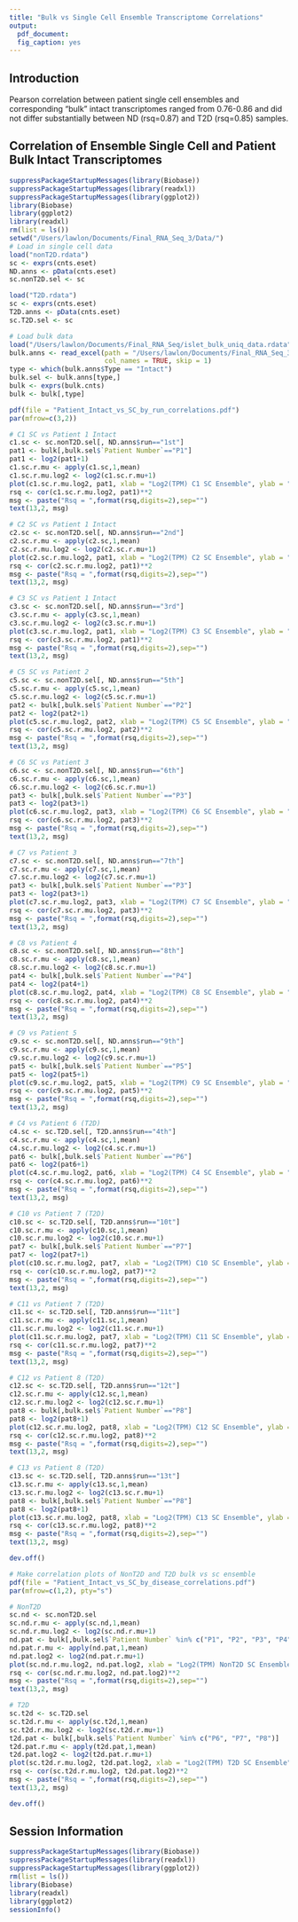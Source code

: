 ```yaml
---
title: "Bulk vs Single Cell Ensemble Transcriptome Correlations"
output: 
  pdf_document:
  fig_caption: yes
---
```

  
## Introduction

Pearson correlation between patient single cell ensembles and corresponding “bulk” intact transcriptomes ranged from 0.76-0.86 and did not differ substantially between ND (rsq=0.87) and T2D (rsq=0.85) samples.

## Correlation of Ensemble Single Cell and Patient Bulk Intact Transcriptomes

```r
suppressPackageStartupMessages(library(Biobase))
suppressPackageStartupMessages(library(readxl))
suppressPackageStartupMessages(library(ggplot2))
library(Biobase)
library(ggplot2)
library(readxl)
rm(list = ls())
setwd("/Users/lawlon/Documents/Final_RNA_Seq_3/Data/")
# Load in single cell data
load("nonT2D.rdata")
sc <- exprs(cnts.eset)
ND.anns <- pData(cnts.eset)
sc.nonT2D.sel <- sc

load("T2D.rdata")
sc <- exprs(cnts.eset)
T2D.anns <- pData(cnts.eset)
sc.T2D.sel <- sc

# Load bulk data
load("/Users/lawlon/Documents/Final_RNA_Seq/islet_bulk_uniq_data.rdata")
bulk.anns <- read_excel(path = "/Users/lawlon/Documents/Final_RNA_Seq_3/Data/Supplemental_Table_S1_Patient_Islet_Metadata.xlsx",
                        col_names = TRUE, skip = 1)
type <- which(bulk.anns$Type == "Intact")
bulk.sel <- bulk.anns[type,]
bulk <- exprs(bulk.cnts)
bulk <- bulk[,type]

pdf(file = "Patient_Intact_vs_SC_by_run_correlations.pdf")
par(mfrow=c(3,2))

# C1 SC vs Patient 1 Intact 
c1.sc <- sc.nonT2D.sel[, ND.anns$run=="1st"]
pat1 <- bulk[,bulk.sel$`Patient Number`=="P1"]
pat1 <- log2(pat1+1)
c1.sc.r.mu <- apply(c1.sc,1,mean)
c1.sc.r.mu.log2 <- log2(c1.sc.r.mu+1)
plot(c1.sc.r.mu.log2, pat1, xlab = "Log2(TPM) C1 SC Ensemble", ylab = "Log2(TPM) P1 Intact")
rsq <- cor(c1.sc.r.mu.log2, pat1)**2
msg <- paste("Rsq = ",format(rsq,digits=2),sep="")
text(13,2, msg)

# C2 SC vs Patient 1 Intact
c2.sc <- sc.nonT2D.sel[, ND.anns$run=="2nd"]
c2.sc.r.mu <- apply(c2.sc,1,mean)
c2.sc.r.mu.log2 <- log2(c2.sc.r.mu+1)
plot(c2.sc.r.mu.log2, pat1, xlab = "Log2(TPM) C2 SC Ensemble", ylab = "Log2(TPM) P1 Intact")
rsq <- cor(c2.sc.r.mu.log2, pat1)**2
msg <- paste("Rsq = ",format(rsq,digits=2),sep="")
text(13,2, msg)

# C3 SC vs Patient 1 Intact
c3.sc <- sc.nonT2D.sel[, ND.anns$run=="3rd"]
c3.sc.r.mu <- apply(c3.sc,1,mean)
c3.sc.r.mu.log2 <- log2(c3.sc.r.mu+1)
plot(c3.sc.r.mu.log2, pat1, xlab = "Log2(TPM) C3 SC Ensemble", ylab = "Log2(TPM) P1 Intact")
rsq <- cor(c3.sc.r.mu.log2, pat1)**2
msg <- paste("Rsq = ",format(rsq,digits=2),sep="")
text(13,2, msg)

# C5 SC vs Patient 2
c5.sc <- sc.nonT2D.sel[, ND.anns$run=="5th"]
c5.sc.r.mu <- apply(c5.sc,1,mean)
c5.sc.r.mu.log2 <- log2(c5.sc.r.mu+1)
pat2 <- bulk[,bulk.sel$`Patient Number`=="P2"]
pat2 <- log2(pat2+1)
plot(c5.sc.r.mu.log2, pat2, xlab = "Log2(TPM) C5 SC Ensemble", ylab = "Log2(TPM) P2 Intact")
rsq <- cor(c5.sc.r.mu.log2, pat2)**2
msg <- paste("Rsq = ",format(rsq,digits=2),sep="")
text(13,2, msg)

# C6 SC vs Patient 3
c6.sc <- sc.nonT2D.sel[, ND.anns$run=="6th"]
c6.sc.r.mu <- apply(c6.sc,1,mean)
c6.sc.r.mu.log2 <- log2(c6.sc.r.mu+1)
pat3 <- bulk[,bulk.sel$`Patient Number`=="P3"]
pat3 <- log2(pat3+1)
plot(c6.sc.r.mu.log2, pat3, xlab = "Log2(TPM) C6 SC Ensemble", ylab = "Log2(TPM) P3 Intact")
rsq <- cor(c6.sc.r.mu.log2, pat3)**2
msg <- paste("Rsq = ",format(rsq,digits=2),sep="")
text(13,2, msg)

# C7 vs Patient 3
c7.sc <- sc.nonT2D.sel[, ND.anns$run=="7th"]
c7.sc.r.mu <- apply(c7.sc,1,mean)
c7.sc.r.mu.log2 <- log2(c7.sc.r.mu+1)
pat3 <- bulk[,bulk.sel$`Patient Number`=="P3"]
pat3 <- log2(pat3+1)
plot(c7.sc.r.mu.log2, pat3, xlab = "Log2(TPM) C7 SC Ensemble", ylab = "Log2(TPM) P3 Intact")
rsq <- cor(c7.sc.r.mu.log2, pat3)**2
msg <- paste("Rsq = ",format(rsq,digits=2),sep="")
text(13,2, msg)

# C8 vs Patient 4
c8.sc <- sc.nonT2D.sel[, ND.anns$run=="8th"]
c8.sc.r.mu <- apply(c8.sc,1,mean)
c8.sc.r.mu.log2 <- log2(c8.sc.r.mu+1)
pat4 <- bulk[,bulk.sel$`Patient Number`=="P4"]
pat4 <- log2(pat4+1)
plot(c8.sc.r.mu.log2, pat4, xlab = "Log2(TPM) C8 SC Ensemble", ylab = "Log2(TPM) P4 Intact")
rsq <- cor(c8.sc.r.mu.log2, pat4)**2
msg <- paste("Rsq = ",format(rsq,digits=2),sep="")
text(13,2, msg)

# C9 vs Patient 5
c9.sc <- sc.nonT2D.sel[, ND.anns$run=="9th"]
c9.sc.r.mu <- apply(c9.sc,1,mean)
c9.sc.r.mu.log2 <- log2(c9.sc.r.mu+1)
pat5 <- bulk[,bulk.sel$`Patient Number`=="P5"]
pat5 <- log2(pat5+1)
plot(c9.sc.r.mu.log2, pat5, xlab = "Log2(TPM) C9 SC Ensemble", ylab = "Log2(TPM) P5 Intact")
rsq <- cor(c9.sc.r.mu.log2, pat5)**2
msg <- paste("Rsq = ",format(rsq,digits=2),sep="")
text(13,2, msg)

# C4 vs Patient 6 (T2D)
c4.sc <- sc.T2D.sel[, T2D.anns$run=="4th"]
c4.sc.r.mu <- apply(c4.sc,1,mean)
c4.sc.r.mu.log2 <- log2(c4.sc.r.mu+1)
pat6 <- bulk[,bulk.sel$`Patient Number`=="P6"]
pat6 <- log2(pat6+1)
plot(c4.sc.r.mu.log2, pat6, xlab = "Log2(TPM) C4 SC Ensemble", ylab = "Log2(TPM) P6 Intact")
rsq <- cor(c4.sc.r.mu.log2, pat6)**2
msg <- paste("Rsq = ",format(rsq,digits=2),sep="")
text(13,2, msg)

# C10 vs Patient 7 (T2D)
c10.sc <- sc.T2D.sel[, T2D.anns$run=="10t"]
c10.sc.r.mu <- apply(c10.sc,1,mean)
c10.sc.r.mu.log2 <- log2(c10.sc.r.mu+1)
pat7 <- bulk[,bulk.sel$`Patient Number`=="P7"]
pat7 <- log2(pat7+1)
plot(c10.sc.r.mu.log2, pat7, xlab = "Log2(TPM) C10 SC Ensemble", ylab = "Log2(TPM) P7 Intact")
rsq <- cor(c10.sc.r.mu.log2, pat7)**2
msg <- paste("Rsq = ",format(rsq,digits=2),sep="")
text(13,2, msg)

# C11 vs Patient 7 (T2D)
c11.sc <- sc.T2D.sel[, T2D.anns$run=="11t"]
c11.sc.r.mu <- apply(c11.sc,1,mean)
c11.sc.r.mu.log2 <- log2(c11.sc.r.mu+1)
plot(c11.sc.r.mu.log2, pat7, xlab = "Log2(TPM) C11 SC Ensemble", ylab = "Log2(TPM) P7 Intact")
rsq <- cor(c11.sc.r.mu.log2, pat7)**2
msg <- paste("Rsq = ",format(rsq,digits=2),sep="")
text(13,2, msg)

# C12 vs Patient 8 (T2D)
c12.sc <- sc.T2D.sel[, T2D.anns$run=="12t"]
c12.sc.r.mu <- apply(c12.sc,1,mean)
c12.sc.r.mu.log2 <- log2(c12.sc.r.mu+1)
pat8 <- bulk[,bulk.sel$`Patient Number`=="P8"]
pat8 <- log2(pat8+1)
plot(c12.sc.r.mu.log2, pat8, xlab = "Log2(TPM) C12 SC Ensemble", ylab = "Log2(TPM) P8 Intact")
rsq <- cor(c12.sc.r.mu.log2, pat8)**2
msg <- paste("Rsq = ",format(rsq,digits=2),sep="")
text(13,2, msg)

# C13 vs Patient 8 (T2D)
c13.sc <- sc.T2D.sel[, T2D.anns$run=="13t"]
c13.sc.r.mu <- apply(c13.sc,1,mean)
c13.sc.r.mu.log2 <- log2(c13.sc.r.mu+1)
pat8 <- bulk[,bulk.sel$`Patient Number`=="P8"]
pat8 <- log2(pat8+1)
plot(c13.sc.r.mu.log2, pat8, xlab = "Log2(TPM) C13 SC Ensemble", ylab = "Log2(TPM) P8 Intact")
rsq <- cor(c13.sc.r.mu.log2, pat8)**2
msg <- paste("Rsq = ",format(rsq,digits=2),sep="")
text(13,2, msg)

dev.off()

# Make correlation plots of NonT2D and T2D bulk vs sc ensemble
pdf(file = "Patient_Intact_vs_SC_by_disease_correlations.pdf")
par(mfrow=c(1,2), pty="s")

# NonT2D
sc.nd <- sc.nonT2D.sel
sc.nd.r.mu <- apply(sc.nd,1,mean)
sc.nd.r.mu.log2 <- log2(sc.nd.r.mu+1)
nd.pat <- bulk[,bulk.sel$`Patient Number` %in% c("P1", "P2", "P3", "P4", "P5")]
nd.pat.r.mu <- apply(nd.pat,1,mean)
nd.pat.log2 <- log2(nd.pat.r.mu+1)
plot(sc.nd.r.mu.log2, nd.pat.log2, xlab = "Log2(TPM) NonT2D SC Ensemble", ylab = "Log2(TPM) NonT2D Intact")
rsq <- cor(sc.nd.r.mu.log2, nd.pat.log2)**2
msg <- paste("Rsq = ",format(rsq,digits=2),sep="")
text(13,2, msg)

# T2D
sc.t2d <- sc.T2D.sel
sc.t2d.r.mu <- apply(sc.t2d,1,mean)
sc.t2d.r.mu.log2 <- log2(sc.t2d.r.mu+1)
t2d.pat <- bulk[,bulk.sel$`Patient Number` %in% c("P6", "P7", "P8")]
t2d.pat.r.mu <- apply(t2d.pat,1,mean)
t2d.pat.log2 <- log2(t2d.pat.r.mu+1)
plot(sc.t2d.r.mu.log2, t2d.pat.log2, xlab = "Log2(TPM) T2D SC Ensemble", ylab = "Log2(TPM) T2D Intact")
rsq <- cor(sc.t2d.r.mu.log2, t2d.pat.log2)**2
msg <- paste("Rsq = ",format(rsq,digits=2),sep="")
text(13,2, msg)

dev.off()
```

## Session Information
```r
suppressPackageStartupMessages(library(Biobase))
suppressPackageStartupMessages(library(readxl))
suppressPackageStartupMessages(library(ggplot2))
rm(list = ls())
library(Biobase)
library(readxl)
library(ggplot2)
sessionInfo()
```
